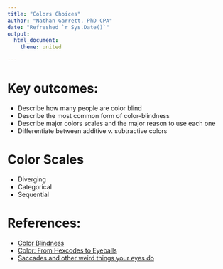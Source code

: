 ```yaml
--- 
title: "Colors Choices"
author: "Nathan Garrett, PhD CPA"
date: "Refreshed `r Sys.Date()`"
output: 
  html_document:
    theme: united

---
```


# Key outcomes:

- Describe how many people are color blind
- Describe the most common form of color-blindness
- Describe major colors scales and the major reason to use each one
- Differentiate between additive v. subtractive colors

# Color Scales

- Diverging
- Categorical
- Sequential

# References:

- [Color Blindness](https://www.theverge.com/23650428/colorblindness-design-ui-accessibility-wordle)
- [Color: From Hexcodes to Eyeballs](https://jamie-wong.com/post/color/)
- [Saccades and other weird things your eyes do](https://imgur.com/gallery/XNlmPi8)
